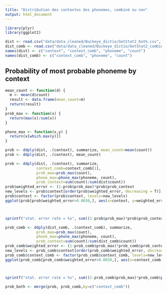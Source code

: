 ```yaml
---
title: "Distribution des contextes des phonemes, combiné ou non"
output: html_document
---
```


```r
library(plyr)
library(ggplot2)

dist <- read.csv("data/data_cleaned/Buckeye_dictio/GetStat2_both.csv", header=F)
dist_comb <- read.csv("data/data_cleaned/Buckeye_dictio/GetStat2_combined.csv", header=F)
names(dist) <- c("context", "context_comb", "phoneme", "count")
names(dist_comb) <- c("context_comb", "phoneme", "count")
```

## Probability of most probable phoneme by context

```r
mean_count <- function(d) {
  m <- mean(d$count)
  result <- data.frame(mean_count=m)
  return(result)
}
prob_max <- function(x) {
  return(max(x)/sum(x))
}

phone_max <- function(x,y) {
  return(x[which.max(y)])
} 

prob <- ddply(dist, .(context), summarize, mean_count=mean(count))
prob <- ddply(dist, .(context), mean_count)

prob <- ddply(dist, .(context), summarize,
              context_comb=context_comb[1],
              prob_max=prob_max(count),
              phone_max=phone_max(phoneme, count),
              prob_context=sum(count)/sum(dist$count))
prob$weighted_error <- (1-prob$prob_max)*prob$prob_context
new_levels <- prob$context[order(prob$weighted_error, decreasing = T)]
prob$context <- factor(prob$context, levels=new_levels)
ggplot(prob[prob$weighted_error>0.0030,], aes(x=context, y=weighted_error)) + geom_point()  + theme(axis.text.x = element_text(angle = 90))



sprintf("stat. error rate = %s", sum((1-prob$prob_max)*prob$prob_context))
```


```r

prob_comb <- ddply(dist_comb, .(context_comb), summarize,
              prob_max=prob_max(count),
              phone_max=phone_max(phoneme, count),
              prob_context=sum(count)/sum(dist_comb$count))
prob_comb$weighted_error <- (1-prob_comb$prob_max)*prob_comb$prob_context
new_levels <- prob_comb$context[order(prob_comb$weighted_error, decreasing = T)]
prob_comb$context_comb <- factor(prob_comb$context_comb, levels=new_levels)
ggplot(prob_comb[prob_comb$weighted_error>0.0030,], aes(x=context_comb, y=weighted_error)) + geom_point()  + theme(axis.text.x = element_text(angle = 90))



sprintf("stat. error rate = %s", sum((1-prob_comb$prob_max)*prob_comb$prob_context))

prob_both <- merge(prob, prob_comb,by=c("context_comb"))

```


